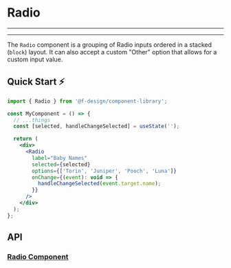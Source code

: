 

<Meta title="Components/Form/Radio/README" component={Radio} />

# Radio

---

<Story id="components-form-radio--default" />

---

The `Radio` component is a grouping of Radio inputs ordered in a stacked (`block`) layout. It can also accept a custom "Other" option that allows for a custom input value.

## Quick Start ⚡️

```jsx
import { Radio } from '@f-design/component-library';

const MyComponent = () => {
  // ...things
  const [selected, handleChangeSelected] = useState('');

  return (
    <div>
      <Radio
        label="Baby Names"
        selected={selected}
        options={['Torin', 'Juniper', 'Pooch', 'Luna']}
        onChange={(event): void => {
          handleChangeSelected(event.target.name);
        }}
      />
    </div>
  );
};
```

## API

### [Radio Component](https://github.com/featherweight-design/component-library/src/components/Form/Radio/Radio.tsx)

<Props of={Radio} />

